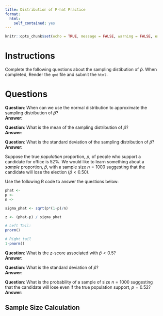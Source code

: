 ```yaml
---
title: Distribution of P-hat Practice
format:
  html:
    self_contained: yes
---
```

```r
knitr::opts_chunk$set(echo = TRUE, message = FALSE, warning = FALSE, error = TRUE)
```


# Instructions

Complete the following questions about the sampling distibution of $\hat{p}$.  When completed, Render the `qmd` file and submit the `html`.

# Questions

__Question__: When can we use the normal distribution to approximate the sampling distribution of $\hat{p}$?  
__Answer__:  

__Question__:  What is the mean of the sampling distribution of $\hat{p}$?  
__Answer__:  

__Question__:  What is the standard deviation of the sampling distribution of $\hat{p}$?  
__Answer__:  


Suppose the true *population* proportion, $p$, of people who support a candidate for office is 52\%.  We would like to learn something about a *sample* proportion, $\hat{p}$, with a sample size $n=1000$ suggesting that the candidate will lose the election ($\hat{p}<0.50$).

Use the following R code to answer the questions below:  


```r
phat <- 
p <-
n <- 

sigma_phat <- sqrt(p*(1-p)/n)  

z <- (phat-p) / sigma_phat

# Left Tail:
pnorm()

# Right tail
1-pnorm()

```

__Question__:  What is the $z$-score associated with $\hat{p}<0.5$?  
__Answer__:


__Question__:  What is the standard deviation of $\hat{p}$?  
__Answer__:  


__Question__:  What is the probability of a sample of size $n=1000$ suggesting that the candidate will lose even if the true population support, $p=0.52$?  
__Answer__:  


## Sample Size Calculation



